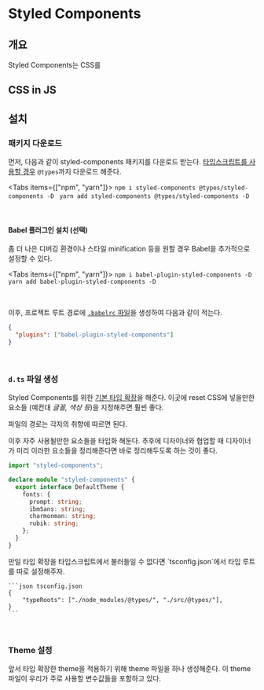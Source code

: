 
# Styled Components

## 개요

Styled Components는 CSS를

## CSS in JS

## 설치

<div className="steps-container">

### 패키지 다운로드

먼저, 다음과 같이 styled-components 패키지를 다운로드 받는다.
[타입스크립트를 사용할 경우](https://styled-components.com/docs/api#typescript) `@types`까지 다운로드 해준다.

<Tabs items={["npm", "yarn"]}>
  <Tab>```npm i styled-components @types/styled-components -D ```</Tab>
  <Tab>```yarn add styled-components @types/styled-components -D ```</Tab>
</Tabs>

<br />

#### Babel 플러그인 설치 (선택)

좀 더 나은 디버깅 환경이나 스타일 minification 등을 원할 경우 Babel을 추가적으로 설정할 수 있다.

<Tabs items={["npm", "yarn"]}>
  <Tab>```npm i babel-plugin-styled-components -D ```</Tab>
  <Tab>```yarn add babel-plugin-styled-components -D ```</Tab>
</Tabs>

<br />

이후, 프로젝트 루트 경로에 [`.babelrc` 파일](https://styled-components.com/docs/tooling#usage)을 생성하여 다음과 같이 적는다.

```json .babelrc
{
  "plugins": ["babel-plugin-styled-components"]
}
```

<br />

### `d.ts` 파일 생성

Styled Components를 위한 [기본 타입 확장](https://styled-components.com/docs/api#create-a-declarations-file)을 해준다.
이곳에 reset CSS에 넣을만한 요소들 (예컨대 _글꼴, 색상 등_)을 지정해주면 훨씬 좋다.

파일의 경로는 각자의 취향에 따르면 된다.

<Tree>
  <Folder name="프로젝트 루트 경로" defaultOpen>
    <Folder name="@types" defaultOpen>
      <File name="styled.d.ts" />
    </Folder>
  </Folder>
</Tree>

이후 자주 사용될만한 요소들을 타입화 해둔다.
추후에 디자이너와 협업할 때 디자이너가 미리 이러한 요소들을 정리해준다면 바로 정리해두도록 하는 것이 좋다.

```ts @types/styled.d.ts
import "styled-components";

declare module "styled-components" {
  export interface DefaultTheme {
    fonts: {
      prompt: string;
      ibmSans: string;
      charmonman: string;
      rubik: string;
    };
  }
}
```

<Callout type="info" emoji="ℹ">
    만일 타입 확장을 타입스크립트에서 불러들일 수 없다면 `tsconfig.json`에서 타입 루트를 따로 설정해주자.

    ```json tsconfig.json
    {
        "typeRoots": ["./node_modules/@types/", "./src/@types/"],
    }
    ```

</Callout>

<br />

### Theme 설정

앞서 타입 확장한 theme을 적용하기 위해 theme 파일을 하나 생성해준다. 이 theme 파일이 우리가 주로 사용할 변수값들을 포함하고 있다.

<Tree>
  <Folder name="프로젝트 루트 경로" defaultOpen>
    <Folder name="styles" defaultOpen>
      <File name="myTheme.ts" />
    </Folder>
  </Folder>
</Tree>

</div>

